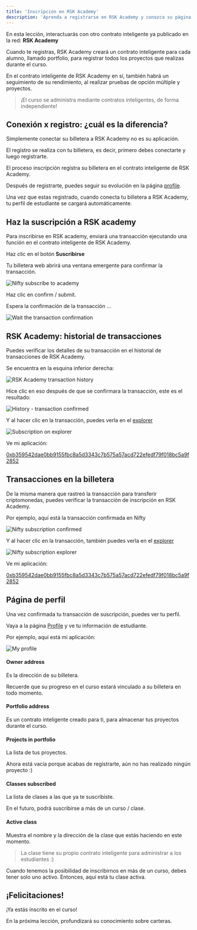 ---
title: 'Inscripción en RSK Academy'
description: 'Aprenda a registrarse en RSK Academy y conozca su página de perfil'
---

En esta lección, interactuarás con otro contrato inteligente ya publicado en la red: **RSK Academy**

Cuando te registras,
RSK Academy creará un contrato inteligente para cada alumno, llamado portfolio,
para registrar todos los proyectos que realizas durante el curso.

En el contrato inteligente de RSK Academy en sí, también habrá un seguimiento de su rendimiento,
al realizar pruebas de opción múltiple y proyectos.

> ¡El curso se administra mediante contratos inteligentes, de forma independiente!

## Conexión x registro: ¿cuál es la diferencia?

Simplemente conectar su billetera a RSK Academy no es su aplicación.

El registro se realiza con tu billetera, es decir,
primero debes conectarte y luego registrarte.

El proceso inscripción registra su billetera en el contrato inteligente de RSK Academy.

Después de registrarte, puedes seguir su evolución en la página [profile](/profile).

Una vez que estas registrado,
cuando conecta tu billetera a RSK Academy,
tu perfil de estudiante se cargará automáticamente.

## Haz la suscripción a RSK academy

Para inscribirse en RSK academy,
enviará una transacción ejecutando una función en el contrato inteligente de RSK Academy.

Haz clic en el botón **Suscribirse**

<SubscribeAcademy contractName='DeveloperA' />

Tu billetera web abrirá una ventana emergente para confirmar la transacción.

![Nifty subscribe to academy](/img/courses/dev/01/subscribe-to-academy/image-01.png)

Haz clic en confirm / submit.

Espera la confirmación de la transacción ...

![Wait the transaction confirmation](/img/courses/dev/01/subscribe-to-academy/image-02.png)

## RSK Academy: historial de transacciones

Puedes verificar los detalles de su transacción en el historial de transacciones de RSK Academy.

Se encuentra en la esquina inferior derecha:

![RSK Academy transaction history](/img/courses/dev/01/subscribe-to-academy/image-03.png)

Hice clic en eso después de que se confirmara la transacción, este es el resultado:

![History - transaction confirmed](/img/courses/dev/01/subscribe-to-academy/image-04.png)

Y al hacer clic en la transacción,
puedes verla en el [explorer](https://explorer.testnet.rsk.co/)

![Subscription on explorer](/img/courses/dev/01/subscribe-to-academy/image-05.png)

Ve mi aplicación:

[0xb359542dae0bb9155fbc8a5d3343c7b575a57acd722efedf79f018bc5a9f2852](https://explorer.testnet.rsk.co/tx/0xb359542dae0bb9155fbc8a5d3343c7b575a57acd722efedf79f018bc5a9f2852)

## Transacciones en la billetera

De la misma manera que rastreó la transacción para transferir criptomonedas,
puedes verificar la transacción de inscripción en RSK Academy.

Por ejemplo, aquí está la transacción confirmada en Nifty

![Nifty subscription confirmed](/img/courses/dev/01/subscribe-to-academy/image-02.png)

Y al hacer clic en la transacción,
también puedes verla en el [explorer](https://explorer.testnet.rsk.co/)

![Nifty subscription explorer](/img/courses/dev/01/subscribe-to-academy/image-03.png)

Ve mi aplicación:

[0xb359542dae0bb9155fbc8a5d3343c7b575a57acd722efedf79f018bc5a9f2852](https://explorer.testnet.rsk.co/tx/0xb359542dae0bb9155fbc8a5d3343c7b575a57acd722efedf79f018bc5a9f2852)

## Página de perfil

Una vez confirmada tu transacción de suscripción,
puedes ver tu perfil.

Vaya a la página [Profile](/profile)
y ve tu información de estudiante.

Por ejemplo, aquí está mi aplicación:

![My profile](/img/courses/dev/01/subscribe-to-academy/image-07.png)

#### Owner address

Es la dirección de su billetera.

Recuerde que su progreso en el curso estará vinculado a su billetera en todo momento.

#### Portfolio address

Es un contrato inteligente creado para ti, para almacenar tus proyectos durante el curso.

#### Projects in portfolio

La lista de tus proyectos.

Ahora está vacía porque acabas de registrarte, aún no has realizado ningún proyecto :)

#### Classes subscribed

La lista de clases a las que ya te suscribiste.

En el futuro, podrá suscribirse a más de un curso / clase.

#### Active class

Muestra el nombre y la dirección de la clase que estás haciendo en este momento.

> La clase tiene su propio contrato inteligente para administrar a los estudiantes :)

Cuando tenemos la posibilidad de inscribirnos en más de un curso,
debes tener solo uno activo.
Entonces, aquí está tu clase activa.

## ¡Felicitaciones!

¡Ya estás inscrito en el curso!

En la próxima lección, profundizará su conocimiento sobre carteras.
